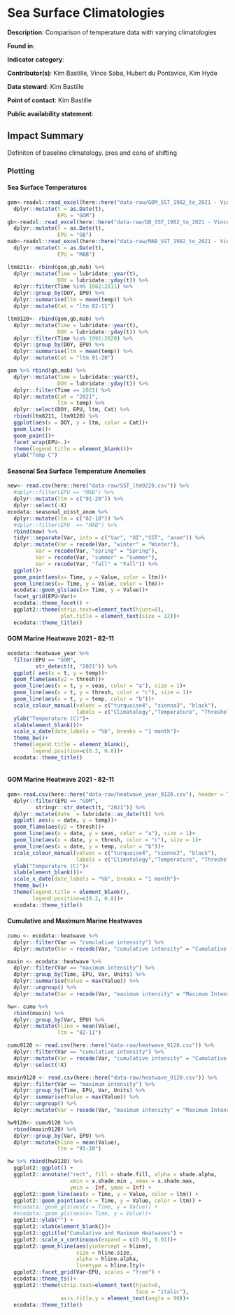 # Sea Surface Climatologies

**Description**: Comparison of temperature data with varying climatologies

**Found in**: 

**Indicator category**: 

**Contributor(s)**: Kim Bastille, Vince Saba, Hubert du Pontavice, Kim Hyde
  
**Data steward**: Kim Bastille
  
**Point of contact**: Kim Bastille
  
**Public availability statement**: 

## Impact Summary

Definiton of baseline climatology. pros and cons of shifting  

### Plotting

#### Sea Surface Temperatures 

```r
gom<-readxl::read_excel(here::here("data-raw/GOM_SST_1982_to_2021 - Vincent Saba - NOAA Federal.xlsx")) %>%
  dplyr::mutate(t = as.Date(t), 
                EPU = "GOM")
gb<-readxl::read_excel(here::here("data-raw/GB_SST_1982_to_2021 - Vincent Saba - NOAA Federal.xlsx")) %>%
  dplyr::mutate(t = as.Date(t), 
                EPU = "GB")
mab<-readxl::read_excel(here::here("data-raw/MAB_SST_1982_to_2021 - Vincent Saba - NOAA Federal.xlsx")) %>%
  dplyr::mutate(t = as.Date(t), 
                EPU = "MAB")

ltm8211<- rbind(gom,gb,mab) %>% 
  dplyr::mutate(Time = lubridate::year(t), 
                DOY = lubridate::yday(t)) %>% 
  dplyr::filter(Time %in% 1982:2011) %>% 
  dplyr::group_by(DOY, EPU) %>% 
  dplyr::summarise(ltm = mean(temp)) %>% 
  dplyr::mutate(Cat = "ltm 82-11")

ltm9120<- rbind(gom,gb,mab) %>% 
  dplyr::mutate(Time = lubridate::year(t), 
                DOY = lubridate::yday(t)) %>% 
  dplyr::filter(Time %in% 1991:2020) %>% 
  dplyr::group_by(DOY, EPU) %>% 
  dplyr::summarise(ltm = mean(temp)) %>% 
  dplyr::mutate(Cat = "ltm 91-20")

gom %>% rbind(gb,mab) %>% 
  dplyr::mutate(Time = lubridate::year(t), 
                DOY = lubridate::yday(t)) %>% 
  dplyr::filter(Time == 2021) %>%
  dplyr::mutate(Cat = "2021", 
                ltm = temp) %>% 
  dplyr::select(DOY, EPU, ltm, Cat) %>% 
  rbind(ltm8211, ltm9120) %>% 
  ggplot(aes(x = DOY, y = ltm, color = Cat))+
  geom_line()+
  geom_point()+
  facet_wrap(EPU~.)+
  theme(legend.title = element_blank())+
  ylab("Temp C")

```


#### Seasonal Sea Surface Temperature Anomolies 

```r

new<- read.csv(here::here("data-raw/SST_ltm9220.csv")) %>% 
  #dplyr::filter(EPU == "MAB") %>% 
  dplyr::mutate(ltm = c("91-20")) %>% 
  dplyr::select(-X)
ecodata::seasonal_oisst_anom %>%
  dplyr::mutate(ltm = c("82-10")) %>% 
  #dplyr::filter(EPU  == "MAB") %>%
  rbind(new) %>% 
  tidyr::separate(Var, into = c("Var", "OI","SST", "anom")) %>% 
  dplyr::mutate(Var = recode(Var, "winter" = "Winter"), 
         Var = recode(Var, "spring" = "Spring"),
         Var = recode(Var, "summer" = "Summer"),
         Var = recode(Var, "fall" = "Fall")) %>% 
  ggplot()+
  geom_point(aes(x= Time, y = Value, color = ltm))+
  geom_line(aes(x= Time, y = Value, color = ltm))+
  ecodata::geom_gls(aes(x= Time, y = Value))+
  facet_grid(EPU~Var)+
  ecodata::theme_facet() +
  ggplot2::theme(strip.text=element_text(hjust=0),
                 plot.title = element_text(size = 12))+
  ecodata::theme_title()
```

#### GOM Marine Heatwave 2021 - 82-11


```r
ecodata::heatwave_year %>% 
  filter(EPU == "GOM", 
         str_detect(t, "2021")) %>% 
  ggplot( aes(x = t, y = temp))+
  geom_flame(aes(y2 = thresh))+ 
  geom_line(aes(x = t, y = seas, color = "a"), size = 1)+
  geom_line(aes(x = t, y = thresh, color = "c"), size = 1)+
  geom_line(aes(x = t, y = temp, color = "b"))+
  scale_colour_manual(values = c("turquoise4", "sienna3", "black"),
                      labels = c("Climatology","Temperature", "Threshold"))+
  ylab("Temperature (C)")+
  xlab(element_blank())+
  scale_x_date(date_labels = "%b", breaks = "1 month")+
  theme_bw()+
  theme(legend.title = element_blank(),
        legend.position=c(0.2, 0.8))+
  ecodata::theme_title()



```

#### GOM Marine Heatwave 2021 - 82-11


```r
gom<-read.csv(here::here("data-raw/heatwave_year_9120.csv"), header = TRUE) %>% 
  dplyr::filter(EPU == "GOM", 
         stringr::str_detect(t, "2021")) %>% 
  dplyr::mutate(date  = lubridate::as_date(t)) %>% 
  ggplot( aes(x = date, y = temp))+
  geom_flame(aes(y2 = thresh))+ 
  geom_line(aes(x = date, y = seas, color = "a"), size = 1)+
  geom_line(aes(x = date, y = thresh, color = "c"), size = 1)+
  geom_line(aes(x = date, y = temp, color = "b"))+
  scale_colour_manual(values = c("turquoise4", "sienna3", "black"),
                      labels = c("Climatology","Temperature", "Threshold"))+
  ylab("Temperature (C)")+
  xlab(element_blank())+
  scale_x_date(date_labels = "%b", breaks = "1 month")+
  theme_bw()+
  theme(legend.title = element_blank(),
        legend.position=c(0.2, 0.8))+
  ecodata::theme_title()

```

#### Cumulative and Maximum Marine Heatwaves

```r
cumu <- ecodata::heatwave %>% 
  dplyr::filter(Var == "cumulative intensity") %>% 
  dplyr::mutate(Var = recode(Var, "cumulative intensity" = "Cumulative Intensity (degree C x days)"))

maxin <- ecodata::heatwave %>% 
  dplyr::filter(Var == "maximum intensity") %>% 
  dplyr::group_by(Time, EPU, Var, Units) %>% 
  dplyr::summarise(Value = max(Value)) %>% 
  dplyr::ungroup() %>% 
  dplyr::mutate(Var = recode(Var, "maximum intensity" = "Maximum Intensity (degree C)"))

hw<- cumu %>%
  rbind(maxin) %>% 
  dplyr::group_by(Var, EPU) %>% 
  dplyr::mutate(hline = mean(Value), 
                ltm = "82-11")

cumu9120 <- read.csv(here::here("data-raw/heatwave_9120.csv")) %>% 
  dplyr::filter(Var == "cumulative intensity") %>% 
  dplyr::mutate(Var = recode(Var, "cumulative intensity" = "Cumulative Intensity (degree C x days)")) %>% 
  dplyr::select(!X)

maxin9120 <- read.csv(here::here("data-raw/heatwave_9120.csv")) %>% 
  dplyr::filter(Var == "maximum intensity") %>% 
  dplyr::group_by(Time, EPU, Var, Units) %>% 
  dplyr::summarise(Value = max(Value)) %>% 
  dplyr::ungroup() %>% 
  dplyr::mutate(Var = recode(Var, "maximum intensity" = "Maximum Intensity (degree C)"))

hw9120<- cumu9120 %>%
  rbind(maxin9120) %>% 
  dplyr::group_by(Var, EPU) %>% 
  dplyr::mutate(hline = mean(Value), 
                ltm = "91-20")

hw %>% rbind(hw9120) %>%  
  ggplot2::ggplot() +
  ggplot2::annotate("rect", fill = shade.fill, alpha = shade.alpha,
                    xmin = x.shade.min , xmax = x.shade.max,
                    ymin = -Inf, ymax = Inf) +
  ggplot2::geom_line(aes(x = Time, y = Value, color = ltm)) +
  ggplot2::geom_point(aes(x = Time, y = Value, color = ltm)) +
  #ecodata::geom_gls(aes(x = Time, y = Value)) +
  #ecodata::geom_gls(aes(x= Time, y = Value))+
  ggplot2::ylab("") +
  ggplot2::xlab(element_blank())+
  ggplot2::ggtitle("Cumulative and Maximum Heatwaves") +
  ggplot2::scale_x_continuous(expand = c(0.01, 0.01))+
  ggplot2::geom_hline(aes(yintercept = hline),
                      size = hline.size,
                      alpha = hline.alpha,
                      linetype = hline.lty)+
  ggplot2::facet_grid(Var~EPU, scales = "free") +
  ecodata::theme_ts()+
  ggplot2::theme(strip.text=element_text(hjust=0,
                                         face = "italic"), 
                 axis.title.y = element_text(angle = 90))+
  ecodata::theme_title()
```


